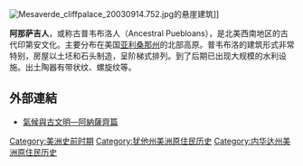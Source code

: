 {{noteTA
|T=zh-hans:阿那萨吉人; zh-hant:阿納薩齊人;
|1=zh-hans:阿那萨吉人; zh-hant:阿納薩齊人;
}}
[[File:Mesaverde_cliffpalace_20030914.752.jpg|right]]的悬崖建筑]]

'''阿那萨吉人'''，或称古普韦布洛人（Ancestral Puebloans），是北美西南地区的古代印第安文化。主要分布在美国[[亚利桑那州|亚利桑那州]]的北部高原。普韦布洛的建筑形式非常特别，房屋以土坯和石头制造，呈阶梯式排列。到了后期已出现大规模的水利设施。出土陶器有带状纹、螺旋纹等。

==外部連結==
*[http://photino.cwb.gov.tw/rdcweb/n_mdc_1.htm 氣候與古文明—阿納薩齊篇] {{Wayback|url=http://photino.cwb.gov.tw/rdcweb/n_mdc_1.htm |date=20200210081434 }}

[[Category:美洲史前时期|Category:美洲史前时期]]
[[Category:犹他州美洲原住民历史|Category:犹他州美洲原住民历史]]
[[Category:内华达州美洲原住民历史|Category:内华达州美洲原住民历史]]